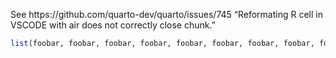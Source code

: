 See https://github.com/quarto-dev/quarto/issues/745 "Reformating R cell in VSCODE with air does not correctly close chunk."

```r
list(foobar, foobar, foobar, foobar, foobar, foobar, foobar, foobar, foobar, foobar, foobar, foobar)
```